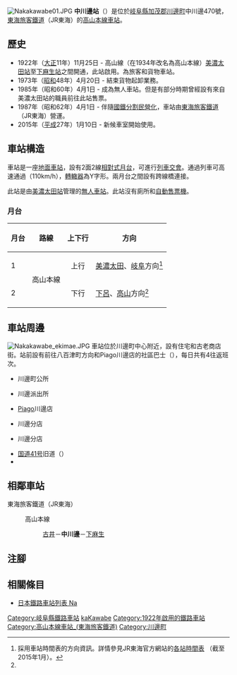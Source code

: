 {{NoteTA
|T=zh-hans:中川边站;zh-hk:中川邊站;zh-tw:中川邊車站;
|1=zh-hans:中川边站;zh-hk:中川邊站;zh-tw:中川邊車站;
}}
{{Infobox station
|公司色 = #f77321
|站名 = 中川邊
|圖片 = Nakakawabe Station new.jpg
|圖片說明 = 車站大樓（2015年）
|日文原名 = 中川辺
|平假名 = なかかわべ
|羅馬拼音 = Naka-kawabe
|副站名 = 
|電報略號 = ナヘ
|所在地 = {{JPN}}[[岐阜縣|岐阜縣]][[加茂郡|加茂郡]][[川邊町|川邊町]]中川邊470號
|座標 = {{coord|35|29|15.10|N|137|3|55.16|E|type:railwaystation_region:JP-24|display=inline,title}}
|車站構造 = [[地面車站|地面車站]]
|月台配置 = 2面2線
|啟用年月日 = 1922年（[[大正|大正]]11年）11月25日
|廢站年月日 = 
|乘客人數 = 130<ref>JR東海移動等便利化取組報告書</ref>
|上下車人次 = 
|統計年度 = 2019
|轉車 = 
|全寬備註 = [[無人車站|無人車站]]
|adjacent = {{Adjacent stations|system=東海旅客鐵道|line=CG|left=古井|right=下麻生|note-left=3.8km|note-mid=距離[[岐阜站|岐阜]]34.1km|note-right=3.8km}}
}}
[[File:Nakakawabe01.JPG|thumb]]
'''中川邊站'''（{{jpn|j=中川辺駅|hg=なかかわべえき|rm=Naka-kawabe eki|f=y}}）是位於[[岐阜縣|岐阜縣]][[加茂郡|加茂郡]][[川邊町|川邊町]]中川邊470號，[[東海旅客鐵道|東海旅客鐵道]]（JR東海）的[[高山本線|高山本線]][[鐵路車站|車站]]。

== 歷史 ==
* 1922年（[[大正|大正]]11年）11月25日 - 高山線（在1934年改名為高山本線）[[美濃太田站|美濃太田站]]至[[下麻生站|下麻生站]]之間開通，此站啟用。為旅客和貨物車站。
* 1973年（[[昭和|昭和]]48年）4月20日 - 結束貨物起卸業務。
* 1985年（昭和60年）4月1日 - 成為無人車站。但是有部分時期曾經設有來自美濃太田站的職員前往此站售票。
* 1987年（昭和62年）4月1日 - 伴隨[[國鐵分割民營化|國鐵分割民營化]]，車站由[[東海旅客鐵道|東海旅客鐵道]]（JR東海）營運。
* 2015年（[[平成|平成]]27年）1月10日 - 新候車室開始使用。

== 車站構造 ==
車站是一座[[地面車站|地面車站]]，設有2面2線[[相對式月台|相對式月台]]，可進行[[列車交會|列車交會]]。通過列車可高速通過（110km/h），[[轉轍器|轉轍器]]為Y字形。兩月台之間設有跨線橋連接。

此站是由[[美濃太田站|美濃太田站]]管理的[[無人車站|無人車站]]。此站沒有廁所和[[自動售票機|自動售票機]]。

=== 月台 ===
{| rules="rows" class="wikitable"
!月台!!路線!!上下行!!方向
|-
! 1
| rowspan="2"|{{JR海車站編號|CG}} 高山本線
| style="text-align:center" | 上行
| [[美濃太田站|美濃太田]]、[[岐阜站|岐阜]]方向<ref name="homen">採用車站時間表的方向資訊。詳情參見JR東海官方網站的[http://railway.jr-central.co.jp/time-schedule/search/index.html 各站時間表] {{Wayback|url=http://railway.jr-central.co.jp/time-schedule/search/index.html |date=20191019051307 }}（截至2015年1月）。</ref>
|-
! 2
| style="text-align:center" | 下行
| [[下呂站|下呂]]、[[高山站_(日本)|高山]]方向<ref name="homen" />
|}

== 車站周邊 ==
[[File:Nakakawabe_ekimae.JPG|thumb]]
車站位於川邊町中心附近，設有住宅和古老商店街。站前設有前往八百津町方向和Piago川邊店的社區巴士（{{Translink|ja|コミュニティバス802|社區巴士802}}），每日共有4往返班次。

* 川邊町公所
* {{Translink|ja|加茂警察署 (岐阜県)|加茂警署 (岐阜縣)|加茂警署}}川邊派出所
* [[UNY|Piago]]川邊店
* {{Translink|ja|東濃信用金庫}}川邊分店
* {{Translink|ja|大垣共立銀行}}川邊分店
* [[国道41号|国道41号]]旧道（{{Translink|ja|岐阜県道371号美濃加茂川辺線|岐阜縣道371號美濃加茂川邊線}}）
* {{Translink|ja|飛騨川||飛驒川}}

== 相鄰車站 ==
; 東海旅客鐵道（JR東海）
: {{JR海車站編號|CG}} 高山本線
:: [[古井站|古井]]－'''中川邊'''－[[下麻生站|下麻生]]
== 注腳 ==
{{Reflist}}
== 相關條目 ==
* [[日本鐵路車站列表_Na|日本鐵路車站列表 Na]]
{{高山本線 (JR東海)}}
{{DEFAULTSORT:Naka-Kawabe}}
[[Category:岐阜縣鐵路車站|Category:岐阜縣鐵路車站]]
[[Category:日本鐵路車站_Na|kaKawabe]]
[[Category:1922年啟用的鐵路車站|Category:1922年啟用的鐵路車站]]
[[Category:高山本線車站_(東海旅客鐵道)|Category:高山本線車站_(東海旅客鐵道)]]
[[Category:川邊町|Category:川邊町]]